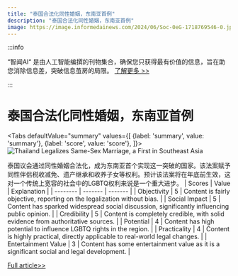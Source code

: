 ```yaml
---
title: "泰国合法化同性婚姻，东南亚首例"
description: "泰国合法化同性婚姻，东南亚首例"
image: https://image.informedainews.com/2024/06/Soc-0eG-1718769546-0.jpg
---
```



:::info

“智闻AI“ 是由人工智能编撰的刊物集合，确保您只获得最有价值的信息，旨在助您消除信息差，突破信息茧房的局限。  [了解更多 >>](/)

:::

# 泰国合法化同性婚姻，东南亚首例


<Tabs
	defaultValue="summary"
	values={[
	{label: 'summary', value: 'summary'},
	{label: 'score', value: 'score'},
]}>
<TabItem value="summary">
<img
  src="https://image.informedainews.com/2024/06/Soc-0eG-1718769546-0.jpg"
  alt="Thailand Legalizes Same-Sex Marriage, a First in Southeast Asia"
/>



泰国议会通过同性婚姻合法化，成为东南亚首个实现这一突破的国家。该法案赋予同性伴侣税收减免、遗产继承和收养子女等权利。预计该法案将在年底前生效，这对一个传统上宽容的社会中的LGBTQ权利来说是一个重大进步。
</TabItem>
<TabItem value="score">
	| Scores     | Value   | Explanation |
	| -------- | ------- | ------- |
	| Objectivity  | 5    | Content is fairly objective, reporting on the legalization without bias.    |
	| Social Impact | 5     | Content has sparked widespread social discussion, significantly influencing public opinion.    |
	| Credibility    | 5    | Content is completely credible, with solid evidence from authoritative sources.    |
	| Potential    | 4    | Content has high potential to influence LGBTQ rights in the region.    |
	| Practicality    | 4    | Content is highly practical, directly applicable to real-world legal changes.    |
	| Entertainment Value    | 3    | Content has some entertainment value as it is a significant social and legal development.    |
</TabItem>
</Tabs>

[Full article>>](https://www3.nhk.or.jp/nhkworld/en/news/20240618_27/)
